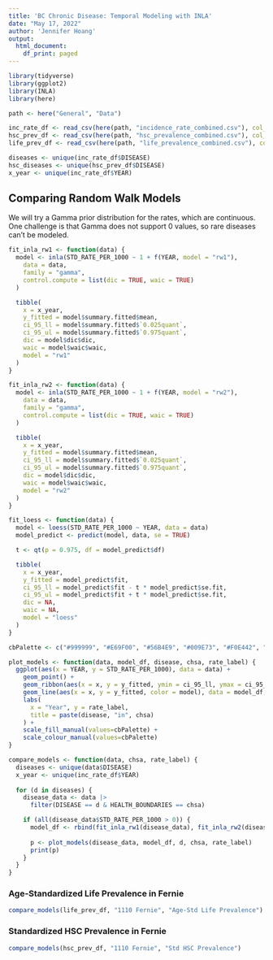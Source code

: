 ```yaml
---
title: 'BC Chronic Disease: Temporal Modeling with INLA'
date: "May 17, 2022"
author: 'Jennifer Hoang'
output:
  html_document:
    df_print: paged
---
```


```r
library(tidyverse)
library(ggplot2)
library(INLA)
library(here)
```

```r
path <- here("General", "Data")

inc_rate_df <- read_csv(here(path, "incidence_rate_combined.csv"), col_types = cols(CLNT_GENDER_LABEL = col_factor()))
hsc_prev_df <- read_csv(here(path, "hsc_prevalence_combined.csv"), col_types = cols(CLNT_GENDER_LABEL = col_factor()))
life_prev_df <- read_csv(here(path, "life_prevalence_combined.csv"), col_types = cols(CLNT_GENDER_LABEL = col_factor()))

diseases <- unique(inc_rate_df$DISEASE)
hsc_diseases <- unique(hsc_prev_df$DISEASE)
x_year <- unique(inc_rate_df$YEAR)
```

## Comparing Random Walk Models

We will try a Gamma prior distribution for the rates, which are continuous.
One challenge is that Gamma does not support 0 values, so rare diseases can't be modeled.

```r
fit_inla_rw1 <- function(data) {
  model <- inla(STD_RATE_PER_1000 ~ 1 + f(YEAR, model = "rw1"),
    data = data,
    family = "gamma",
    control.compute = list(dic = TRUE, waic = TRUE)
  )

  tibble(
    x = x_year,
    y_fitted = model$summary.fitted$mean,
    ci_95_ll = model$summary.fitted$`0.025quant`,
    ci_95_ul = model$summary.fitted$`0.975quant`,
    dic = model$dic$dic,
    waic = model$waic$waic,
    model = "rw1"
  )
}

fit_inla_rw2 <- function(data) {
  model <- inla(STD_RATE_PER_1000 ~ 1 + f(YEAR, model = "rw2"),
    data = data,
    family = "gamma",
    control.compute = list(dic = TRUE, waic = TRUE)
  )

  tibble(
    x = x_year,
    y_fitted = model$summary.fitted$mean,
    ci_95_ll = model$summary.fitted$`0.025quant`,
    ci_95_ul = model$summary.fitted$`0.975quant`,
    dic = model$dic$dic,
    waic = model$waic$waic,
    model = "rw2"
  )
}

fit_loess <- function(data) {
  model <- loess(STD_RATE_PER_1000 ~ YEAR, data = data)
  model_predict <- predict(model, data, se = TRUE)

  t <- qt(p = 0.975, df = model_predict$df)

  tibble(
    x = x_year,
    y_fitted = model_predict$fit,
    ci_95_ll = model_predict$fit - t * model_predict$se.fit,
    ci_95_ul = model_predict$fit + t * model_predict$se.fit,
    dic = NA,
    waic = NA,
    model = "loess"
  )
}

cbPalette <- c("#999999", "#E69F00", "#56B4E9", "#009E73", "#F0E442", "#0072B2", "#D55E00", "#CC79A7")

plot_models <- function(data, model_df, disease, chsa, rate_label) {
  ggplot(aes(x = YEAR, y = STD_RATE_PER_1000), data = data) +
    geom_point() +
    geom_ribbon(aes(x = x, y = y_fitted, ymin = ci_95_ll, ymax = ci_95_ul, fill = model), alpha = 0.2, data = model_df) +
    geom_line(aes(x = x, y = y_fitted, color = model), data = model_df, linetype = 2) +
    labs(
      x = "Year", y = rate_label,
      title = paste(disease, "in", chsa)
    ) +
    scale_fill_manual(values=cbPalette) +
    scale_colour_manual(values=cbPalette)
}
```



```r
compare_models <- function(data, chsa, rate_label) {
  diseases <- unique(data$DISEASE)
  x_year <- unique(inc_rate_df$YEAR)
  
  for (d in diseases) {
    disease_data <- data |>
      filter(DISEASE == d & HEALTH_BOUNDARIES == chsa)

    if (all(disease_data$STD_RATE_PER_1000 > 0)) {
      model_df <- rbind(fit_inla_rw1(disease_data), fit_inla_rw2(disease_data), fit_loess(disease_data))
      
      p <- plot_models(disease_data, model_df, d, chsa, rate_label)
      print(p)
    }
  }
}
```

### Age-Standardized Life Prevalence in Fernie
```r
compare_models(life_prev_df, "1110 Fernie", "Age-Std Life Prevalence")
```

### Standardized HSC Prevalence in Fernie
```r
compare_models(hsc_prev_df, "1110 Fernie", "Std HSC Prevalence")
```




